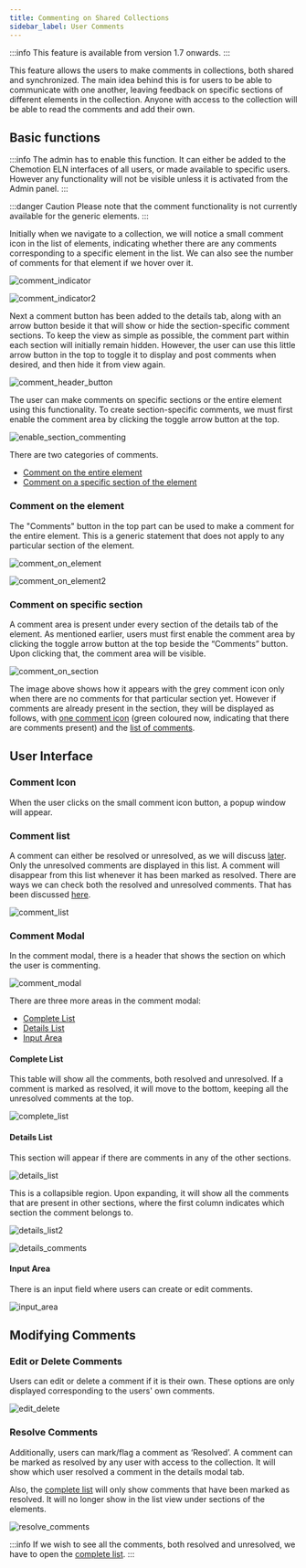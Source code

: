 ```yaml
---
title: Commenting on Shared Collections
sidebar_label: User Comments
---
```


:::info
This feature is available from version 1.7 onwards.
:::

This feature allows the users to make comments in collections, both shared and synchronized. The main idea behind this is for users to be able to communicate with one another, leaving feedback on specific sections of different elements in the collection. Anyone with access to the collection will be able to read the comments and add their own.

## Basic functions

:::info
The admin has to enable this function. It can either be added to the Chemotion ELN interfaces of all users, or made available to specific users. However any functionality will not be visible unless it is activated from the Admin panel.
:::

:::danger Caution
Please note that the comment functionality is not currently available for the generic elements.
:::

Initially when we navigate to a collection, we will notice a small comment icon in the list of elements, indicating whether there are any comments corresponding to a specific element in the list. We can also see the number of comments for that element if we hover over it.

![comment_indicator](/img/comments/commenting1.png)

![comment_indicator2](/img/comments/commenting2.png)

Next a comment button has been added to the details tab, along with an arrow button beside it that will show or hide the section-specific comment sections. To keep the view as simple as possible, the comment part within each section will initially remain hidden. However, the user can use this little arrow button in the top to toggle it to display and post comments when desired, and then hide it from view again.

![comment_header_button](/img/comments/commenting3.png)

The user can make comments on specific sections or the entire element using this functionality. To create section-specific comments, we must first enable the comment area by clicking the
toggle arrow button at the top.

![enable_section_commenting](/img/comments/enable_section_commenting.gif)

There are two categories of comments.

- [Comment on the entire element](#comment-on-the-element)
- [Comment on a specific section of the element](#comment-on-specific-section)

### Comment on the element

The "Comments" button in the top part can be used to make a comment for the entire element. This is a generic statement that does not apply to any particular section of the element.

![comment_on_element](/img/comments/commenting4.png)

![comment_on_element2](/img/comments/commenting5.png)

### Comment on specific section

A comment area is present under every section of the details tab of the element. As mentioned earlier, users must first enable the comment area by clicking the toggle arrow button at the top beside the “Comments” button. Upon clicking that, the comment area will be visible.

![comment_on_section](/img/comments/commenting6.png)

The image above shows how it appears with the grey comment icon only when there are no comments for that particular section yet.
However if comments are already present in the section, they will be displayed as follows, with [one comment icon](#comment-icon) (green coloured now, indicating that there are comments present) and the [list of comments](#comment-list).

## User Interface

### Comment Icon

When the user clicks on the small comment icon button, a popup window will appear.

### Comment list

A comment can either be resolved or unresolved, as we will discuss [later](#resolve-comments). Only the unresolved comments are displayed in this list. A comment will disappear from this list whenever it has been marked as resolved. There are ways we can check both the resolved and unresolved comments. That has been discussed [here](#complete-list).

![comment_list](/img/comments/commenting13.png)

### Comment Modal

In the comment modal, there is a header that shows the section on which the user is commenting.

![comment_modal](/img/comments/commenting8.png)

There are three more areas in the comment modal:

- [Complete List](#comment-list)
- [Details List](#details-list)
- [Input Area](#input-area)

#### Complete List

This table will show all the comments, both resolved and unresolved. If a comment is marked as resolved, it will move to the bottom, keeping all the unresolved comments at the top.

![complete_list](/img/comments/commenting9.png)

#### Details List

This section will appear if there are comments in any of the other sections.

![details_list](/img/comments/commenting10.png)

This is a collapsible region. Upon expanding, it will show all the comments that are present in other sections, where the first column indicates which section the comment belongs to.

![details_list2](/img/comments/commenting11.png)

![details_comments](/img/comments/comment_details.gif)

#### Input Area

There is an input field where users can create or edit comments.

![input_area](/img/comments/commenting12.png)

## Modifying Comments

### Edit or Delete Comments

Users can edit or delete a comment if it is their own. These options are only displayed corresponding to the users' own comments.

![edit_delete](/img/comments/commenting14.png)

### Resolve Comments

Additionally, users can mark/flag a comment as ‘Resolved’. A comment can be marked as resolved by any user with access to the collection. It will show which user resolved a comment in the details modal tab.

Also, the [complete list](#complete-list) will only show comments that have been marked as resolved. It will no longer show in the list view under sections of the elements.

![resolve_comments](/img/comments/resolve_comments.gif)

:::info
If we wish to see all the comments, both resolved and unresolved, we have to open the [complete list](#complete-list).
:::
